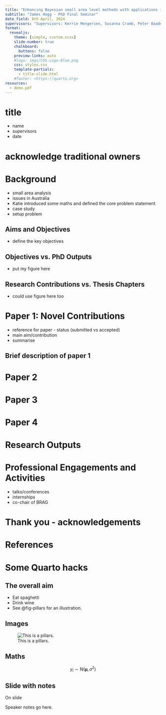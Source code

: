```yaml
---
title: "Enhancing Bayesian small area level methods with applications in health"
subtitle: "James Hogg - PhD Final Seminar"
date_field: 8th April, 2024
supervisors: "Supervisors: Kerrie Mengersen, Susanna Cramb, Peter Baade and Jessica Cameron"
format:
  revealjs: 
    theme: [simple, custom.scss]
    slide-number: true
    chalkboard: 
      buttons: false
    preview-links: auto
    #logo: imgs/CDS-Logo-Blue.png
    css: styles.css
    template-partials:
      - title-slide.html
    #footer: <https://quarto.org>
resources:
  - demo.pdf
---
```


# title
- name
- supervisors
- date

# acknowledge traditional owners

# Background

- small area analysis
- issues in Australia
- Katie introduced some maths and defined the core problem statement
- case study
- setup problem

## Aims and Objectives

- define the key objectives

## Objectives vs. PhD Outputs

- put my figure here

## Research Contributions vs. Thesis Chapters

- could use figure here too

# Paper 1: Novel Contributions

- reference for paper - status (submitted vs accepted)
- main aim/contribution
- summarise

## Brief description of paper 1

# Paper 2

# Paper 3

# Paper 4

# Research Outputs

# Professional Engagements and Activities
 - talks/conferences
 - internships
 - co-chair of BRAG

# Thank you - acknowledgements

# References

# Some Quarto hacks

## The overall aim

::: {.incremental}

- Eat spaghetti
- Drink wine
- See @fig-pillars for an illustration.

:::

## Images

![This is a pillars.](imgs/pillars.png){#fig-pillars}

## Maths

$$
y_i \sim \text{N}\left( \boldsymbol{\mu}, \sigma^2 \right)
$$

## Slide with notes

On slide

::: {.notes}
Speaker notes go here.
:::

